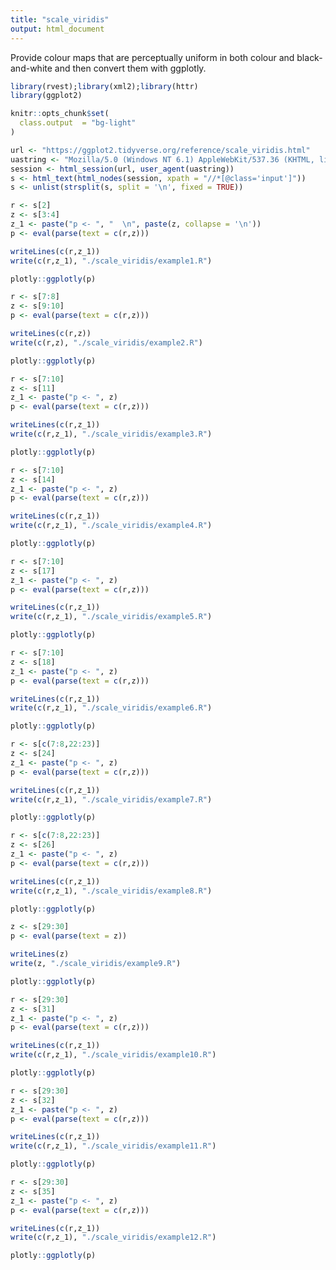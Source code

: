 ```yaml
---
title: "scale_viridis"
output: html_document
---
```


Provide colour maps that are perceptually uniform in both colour and black-and-white and then convert them with ggplotly.

```r
library(rvest);library(xml2);library(httr)
library(ggplot2)

knitr::opts_chunk$set(
  class.output  = "bg-light"
)
```

```r
url <- "https://ggplot2.tidyverse.org/reference/scale_viridis.html"
uastring <- "Mozilla/5.0 (Windows NT 6.1) AppleWebKit/537.36 (KHTML, like Gecko) Chrome/88.0.4324.190 Safari/537.36"
session <- html_session(url, user_agent(uastring))
s <- html_text(html_nodes(session, xpath = "//*[@class='input']"))
s <- unlist(strsplit(s, split = '\n', fixed = TRUE))
```

```r
r <- s[2]
z <- s[3:4]
z_1 <- paste("p <- ", "  \n", paste(z, collapse = '\n'))
p <- eval(parse(text = c(r,z)))
```

```r
writeLines(c(r,z_1))
write(c(r,z_1), "./scale_viridis/example1.R")
```

```r
plotly::ggplotly(p)
```

```r
r <- s[7:8]
z <- s[9:10]
p <- eval(parse(text = c(r,z)))
```

```r
writeLines(c(r,z))
write(c(r,z), "./scale_viridis/example2.R")
```

```r
plotly::ggplotly(p)
```

```r
r <- s[7:10]
z <- s[11]
z_1 <- paste("p <- ", z)
p <- eval(parse(text = c(r,z)))
```

```r
writeLines(c(r,z_1))
write(c(r,z_1), "./scale_viridis/example3.R")
```

```r
plotly::ggplotly(p)
```

```r
r <- s[7:10]
z <- s[14]
z_1 <- paste("p <- ", z)
p <- eval(parse(text = c(r,z)))
```

```r
writeLines(c(r,z_1))
write(c(r,z_1), "./scale_viridis/example4.R")
```

```r
plotly::ggplotly(p)
```

```r
r <- s[7:10]
z <- s[17]
z_1 <- paste("p <- ", z)
p <- eval(parse(text = c(r,z)))
```

```r
writeLines(c(r,z_1))
write(c(r,z_1), "./scale_viridis/example5.R")
```

```r
plotly::ggplotly(p)
```

```r
r <- s[7:10]
z <- s[18]
z_1 <- paste("p <- ", z)
p <- eval(parse(text = c(r,z)))
```

```r
writeLines(c(r,z_1))
write(c(r,z_1), "./scale_viridis/example6.R")
```

```r
plotly::ggplotly(p)
```

```r
r <- s[c(7:8,22:23)]
z <- s[24]
z_1 <- paste("p <- ", z)
p <- eval(parse(text = c(r,z)))
```

```r
writeLines(c(r,z_1))
write(c(r,z_1), "./scale_viridis/example7.R")
```

```r
plotly::ggplotly(p)
```

```r
r <- s[c(7:8,22:23)]
z <- s[26]
z_1 <- paste("p <- ", z)
p <- eval(parse(text = c(r,z)))
```

```r
writeLines(c(r,z_1))
write(c(r,z_1), "./scale_viridis/example8.R")
```

```r
plotly::ggplotly(p)
```

```r
z <- s[29:30]
p <- eval(parse(text = z))
```

```r
writeLines(z)
write(z, "./scale_viridis/example9.R")
```

```r
plotly::ggplotly(p)
```

```r
r <- s[29:30]
z <- s[31]
z_1 <- paste("p <- ", z)
p <- eval(parse(text = c(r,z)))
```

```r
writeLines(c(r,z_1))
write(c(r,z_1), "./scale_viridis/example10.R")
```

```r
plotly::ggplotly(p)
```

```r
r <- s[29:30]
z <- s[32]
z_1 <- paste("p <- ", z)
p <- eval(parse(text = c(r,z)))
```

```r
writeLines(c(r,z_1))
write(c(r,z_1), "./scale_viridis/example11.R")
```

```r
plotly::ggplotly(p)
```

```r
r <- s[29:30]
z <- s[35]
z_1 <- paste("p <- ", z)
p <- eval(parse(text = c(r,z)))
```

```r
writeLines(c(r,z_1))
write(c(r,z_1), "./scale_viridis/example12.R")
```

```r
plotly::ggplotly(p)
```


